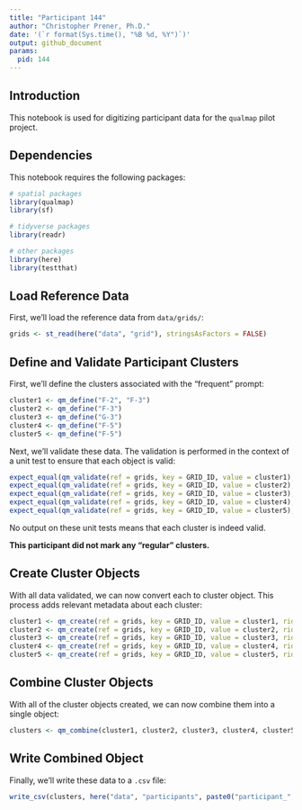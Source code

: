 ```yaml
---
title: "Participant 144"
author: "Christopher Prener, Ph.D."
date: '(`r format(Sys.time(), "%B %d, %Y")`)'
output: github_document
params:
  pid: 144
---
```


## Introduction
This notebook is used for digitizing participant data for the `qualmap` pilot project.

## Dependencies
This notebook requires the following packages:

```r
# spatial packages
library(qualmap)
library(sf)

# tidyverse packages
library(readr)

# other packages
library(here)
library(testthat)
```

## Load Reference Data
First, we'll load the reference data from `data/grids/`:

```r
grids <- st_read(here("data", "grid"), stringsAsFactors = FALSE)
```

## Define and Validate Participant Clusters
First, we'll define the clusters associated with the "frequent" prompt:

```r
cluster1 <- qm_define("F-2", "F-3")
cluster2 <- qm_define("F-3")
cluster3 <- qm_define("G-3")
cluster4 <- qm_define("F-5")
cluster5 <- qm_define("F-5")
```

Next, we'll validate these data. The validation is performed in the context of a unit test to ensure that each object is valid:

```r
expect_equal(qm_validate(ref = grids, key = GRID_ID, value = cluster1), TRUE)
expect_equal(qm_validate(ref = grids, key = GRID_ID, value = cluster2), TRUE)
expect_equal(qm_validate(ref = grids, key = GRID_ID, value = cluster3), TRUE)
expect_equal(qm_validate(ref = grids, key = GRID_ID, value = cluster4), TRUE)
expect_equal(qm_validate(ref = grids, key = GRID_ID, value = cluster5), TRUE)
```

No output on these unit tests means that each cluster is indeed valid.

**This participant did not mark any "regular" clusters.**

## Create Cluster Objects
With all data validated, we can now convert each to cluster object. This process adds relevant metadata about each cluster:

```r
cluster1 <- qm_create(ref = grids, key = GRID_ID, value = cluster1, rid = params$pid, cid = 1, category = "frequent")
cluster2 <- qm_create(ref = grids, key = GRID_ID, value = cluster2, rid = params$pid, cid = 2, category = "frequent")
cluster3 <- qm_create(ref = grids, key = GRID_ID, value = cluster3, rid = params$pid, cid = 3, category = "frequent")
cluster4 <- qm_create(ref = grids, key = GRID_ID, value = cluster4, rid = params$pid, cid = 4, category = "frequent")
cluster5 <- qm_create(ref = grids, key = GRID_ID, value = cluster5, rid = params$pid, cid = 5, category = "frequent")
```

## Combine Cluster Objects
With all of the cluster objects created, we can now combine them into a single object:

```r
clusters <- qm_combine(cluster1, cluster2, cluster3, cluster4, cluster5)
```

## Write Combined Object
Finally, we'll write these data to a `.csv` file:

```r
write_csv(clusters, here("data", "participants", paste0("participant_", params$pid, ".csv")))
```
